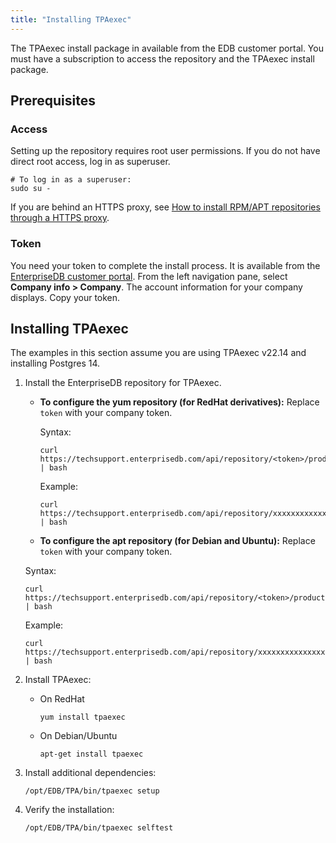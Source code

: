 ```yaml
---
title: "Installing TPAexec"
---
```


The TPAexec install package in available from the EDB customer portal. You must have a subscription to access the repository and the TPAexec install package.

## Prerequisites

### Access

Setting up the repository requires root user permissions. If you do not have direct root access, log in as superuser.

```shell
# To log in as a superuser:
sudo su -
```

If you are behind an HTTPS proxy, see [How to install RPM/APT repositories through a HTTPS proxy](https://techsupport.enterprisedb.com/kb/a/how-to-install-rpm-apt-repositories-through-a-https-proxy/).


### Token

You need your token to complete the install process. It is available from the [EnterpriseDB customer portal](https://techsupport.enterprisedb.com/customer_portal/). From the left navigation pane, select **Company info > Company**. The account information for your company displays. Copy your token. 



## Installing TPAexec

The examples in this section assume you are using TPAexec v22.14 and installing Postgres 14.

1. Install the EnterpriseDB repository for TPAexec. 

   - **To configure the yum repository (for RedHat derivatives):** Replace `token` with your company token.

     Syntax:
     ```
     curl https://techsupport.enterprisedb.com/api/repository/<token>/products/tpa/release/<pgVersion>/rpm | bash
     ```

     Example:
     ```
     curl https://techsupport.enterprisedb.com/api/repository/xxxxxxxxxxxxxxxxxxxxxxxxxxxxxxxx/products/tpa/release/14/rpm | bash
     ```

    - **To configure the apt repository (for Debian and Ubuntu):** Replace `token` with your company token.

     Syntax:
     ```
     curl https://techsupport.enterprisedb.com/api/repository/<token>/products/tpa/release/deb | bash
     ```

     Example:
     ```
     curl https://techsupport.enterprisedb.com/api/repository/xxxxxxxxxxxxxxxxxxxxxxxxxxxxxxxx/products/tpa/release/deb | bash
     ```

2. Install TPAexec:

   - On RedHat

     ```
     yum install tpaexec
     ```
   - On Debian/Ubuntu
     ```
     apt-get install tpaexec
     ```

3. Install additional dependencies:
   ```
   /opt/EDB/TPA/bin/tpaexec setup
   ```
4. Verify the installation:
   ```
   /opt/EDB/TPA/bin/tpaexec selftest
   ```

